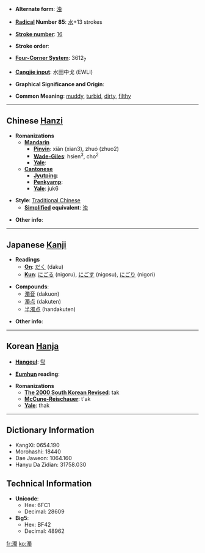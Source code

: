 * '''Alternate form''': [[浊]]

* '''[[Wiktionary:Chinese radical index| Radical]] Number 85''': [[Wiktionary:Chinese radical index 水|水]]+13 strokes

* '''[[Wiktionary:Chinese total strokes index|Stroke number]]''': [[Wiktionary:Chinese total strokes index 16|16]]

* '''Stroke order''': 

* '''[[Wiktionary:Chinese four corner index|Four-Corner System]]''': 3612<sub>7</sub>

* '''[[Wiktionary:Chinese Cangjie index|Cangjie input]]''': 水田中戈 (EWLI)

* '''Graphical Significance and Origin''': 

* '''Common Meaning''': [[muddy]], [[turbid]], [[dirty]], [[filthy]]

----

== Chinese [[Hanzi]] ==

* '''Romanizations'''
** '''[[Mandarin]]'''
*** '''[[Pinyin]]''': xiǎn (xian3), zhuó (zhuo2)
*** '''[[Wade-Giles]]''': hsien<sup>3</sup>, cho<sup>2</sup>
*** '''[[Yale]]''': 
** '''[[Cantonese]]'''
*** '''[[Jyutping]]''':
*** '''[[Penkyamp]]''': 
*** '''[[Yale]]''': juk6

* '''Style''': [[Traditional Chinese]] 
** '''[[Simplified Chinese|Simplified]] equivalent''': [[浊]]

* '''Other info''': 

----

== Japanese [[Kanji]] ==

* '''Readings'''
** '''[[On]]''': [[だく]] (daku)
** '''[[Kun]]''': [[にごる]] (nigoru), [[にごす]] (nigosu), [[にごり]] (nigori)

* '''Compounds''':
**[[濁音]] (dakuon)
**[[濁点]] (dakuten)
**[[半濁点]] (handakuten)

* '''Other info''':  

----

== Korean [[Hanja]] ==

* '''[[Hangeul]]''': [[탁]]

* '''[[Eumhun]] reading''': 

* '''Romanizations'''
** '''[[The 2000 South Korean Revised Romanization|The 2000 South Korean Revised]]''': tak
** '''[[McCune-Reischauer]]''': t'ak
** '''[[Yale]]''': thak

----

== Dictionary Information ==

* KangXi: 0654.190
* Morohashi: 18440
* Dae Jaweon: 1064.160
* Hanyu Da Zidian: 31758.030

== Technical Information ==

* '''Unicode''':
** Hex: 6FC1
** Decimal: 28609
* '''Big5''':
** Hex: BF42
** Decimal: 48962

[[fr:濁]]
[[ko:濁]]